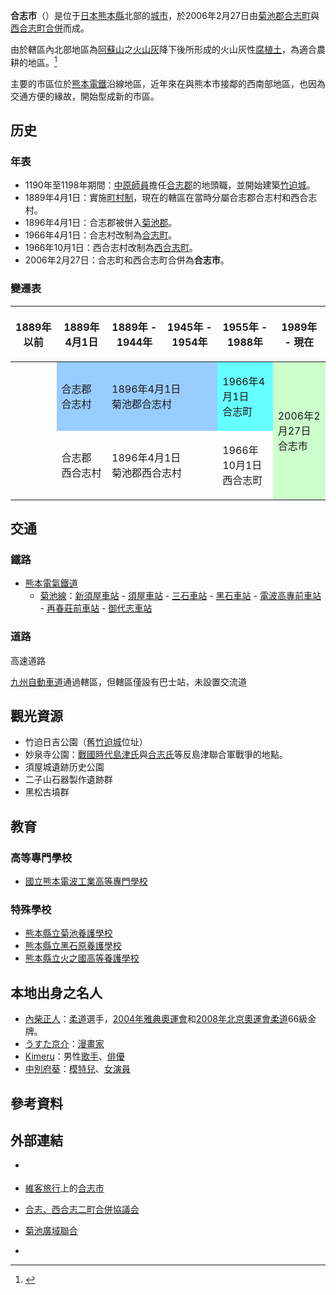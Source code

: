 {{日本都市
| 自治體名=合志市
| 圖像=[[File:Takaba_Hiyoshi_Shine.jpg|240px]]
| 圖像說明=[[竹迫日吉神社|竹迫日吉神社]]{{Infobox mapframe|frame-width=240|zoom=11}}
| 市章=[[File:Emblem_of_Koshi,_Kumamoto.svg|100px]]
| 日文原名=合志市
| 平假名=こうしし
| 羅馬字拼音=Kōshi-shi
| 都道府縣=熊本縣
| 支廳=
| 編號=43216-4
| 面積=53.17
| 邊界未定=
| 人口=57,120
| 統計時間=2013年9月1日
| 自治體=[[熊本市|熊本市]]（[[北區_(熊本市)|北區]]）、[[菊池市|菊池市]]、[[菊陽町|菊陽町]]、[[大津町|大津町]]
| 花=[[蔓枝滿天星|蔓枝滿天星]]
| 樹=[[麻櫟|麻櫟]]
| 鳥=
| 其他象徵物=
| 其他象徵=
| 市長=[[大住清昭|大住清昭]]
| 卸任日期=
| 議員數=24
| 郵遞區號=861-1195
| 所在地=合志市竹迫2140番地 
| 電話號碼=96-248-1111
| 外部連結=http://www.city.koshi.lg.jp/ 
| 經度=
| 緯度=
| 地圖=[[File:_Koshi_in_Kumamoto_Prefecture.png|250px]]
| 註記=人口：[http://www.city.koshi.lg.jp/toukei/pub/detail.asp?c_id=24&mst=3&type=top 合志市官方網頁]<br>象徵：[http://www.city.koshi.lg.jp/one_html/pub/default.asp?c_id=7 合志市官方網頁]
}}
'''合志市'''（{{jpn|j=合志市|hg=こうしし|rm=Kōshi shi|f=y}}）是位于[[日本|日本]][[熊本縣|熊本縣]]北部的[[城市|城市]]，於2006年2月27日由[[菊池郡|菊池郡]][[合志町|合志町]]與[[西合志町|西合志町]][[市町村合併|合併]]而成。

由於轄區內北部地區為[[阿蘇山|阿蘇山]]之[[火山灰|火山灰]]降下後所形成的火山灰性[[腐植土|腐植土]]，為適合農耕的地區。<ref>{{Cite web| publisher=合志市政府| title=地勢、象徵| url=http://www.city.koshi.lg.jp/one_html/pub/default.asp?c_id=7| accessdate=2008-12-28| language=ja| deadurl=yes| archiveurl=https://web.archive.org/web/20060419060636/http://www.city.koshi.lg.jp/one_html/pub/default.asp?c_id=7| archivedate=2006-04-19}}</ref>

主要的市區位於[[熊本電鐵|熊本電鐵]]沿線地區，近年來在與熊本市接鄰的西南部地區，也因為交通方便的緣故，開始型成新的市區。

== 历史 ==
===年表===
* 1190年至1198年期間：[[中原師員|中原師員]]擔任[[合志郡|合志郡]]的地頭職，並開始建築[[竹迫城|竹迫城]]。
* 1889年4月1日：實施[[町村制|町村制]]，現在的轄區在當時分屬合志郡合志村和西合志村。
* 1896年4月1日：合志郡被併入[[菊池郡|菊池郡]]。
* 1966年4月1日：合志村改制為[[合志町|合志町]]。
* 1966年10月1日：西合志村改制為[[西合志町|西合志町]]。
* 2006年2月27日：合志町和西合志町合併為'''合志市'''。

===變遷表===
{| class="wikitable" style="font-size:x-small"
! 1889年以前
! 1889年4月1日
! 1889年 - 1944年
! 1945年 - 1954年
! colspan=2 | 1955年 - 1988年
! 1989年 - 現在
! 現在
|-
|
| style="background-color:#9cf;" | 合志郡<br />合志村
| colspan=3 style="background-color:#9cf;" | 1896年4月1日<br />菊池郡合志村
| style="background-color:#6ff;" | 1966年4月1日<br />合志町
| rowspan=2 colspan=2 style="background-color:#cfc;" | 2006年2月27日<br />合志市
|-
|
| 合志郡<br />西合志村
| colspan=3 | 1896年4月1日<br />菊池郡西合志村
| 1966年10月1日<br />西合志町
|}

==交通==
===鐵路===
* [[熊本電氣鐵道|熊本電氣鐵道]]
** [[菊池線_(熊本電氣鐵道)|菊池線]]：[[新須屋車站|新須屋車站]] - [[須屋車站|須屋車站]] - [[三石站_(熊本縣)|三石車站]] - [[黑石車站_(熊本縣)|黑石車站]] - [[電波高專前車站|電波高專前車站]] - [[再春莊前車站|再春莊前車站]] - [[御代志車站|御代志車站]]

===道路===
; 高速道路
[[九州自動車道|九州自動車道]]通過轄區，但轄區僅設有巴士站，未設置交流道

== 觀光資源 ==
* 竹迫日吉公園（舊[[竹迫城|竹迫城]]位址）
* 妙泉寺公園：[[戰國時代_(日本)|戰國時代]][[島津氏|島津氏]]與[[合志氏|合志氏]]等反島津聯合軍戰爭的地點。
* 須屋城遺跡历史公園
* 二子山石器製作遺跡群
* 黑松古墳群

==教育==
===高等專門學校===
* [[國立熊本電波工業高等專門學校|國立熊本電波工業高等專門學校]]

===特殊學校===
* [[熊本縣立菊池養護學校|熊本縣立菊池養護學校]]
* [[熊本縣立黑石原養護學校|熊本縣立黑石原養護學校]]
* [[熊本縣立火之國高等養護學校|熊本縣立火之國高等養護學校]]

== 本地出身之名人 ==
* [[內柴正人|內柴正人]]：[[柔道|柔道]]選手，[[2004年雅典奧運會|2004年雅典奧運會]]和[[2008年北京奧運會|2008年北京奧運會]][[柔道|柔道]]66級金牌。
* [[うすた京介|うすた京介]]：[[漫畫家|漫畫家]]
* [[Kimeru|Kimeru]]：男性[[歌手|歌手]]、[[俳優|俳優]]
* [[中別府葵|中別府葵]]：[[模特兒|模特兒]]、[[女演員|女演員]]

== 參考資料 ==
{{Reflist}}

==外部連結==
{{commonscat|Koshi, Kumamoto}}
* {{Ja}} {{official website}}
* {{Ja}}[[維客旅行|維客旅行]]上的[http://wikitravel.org/ja/合志市 合志市] {{Wayback|url=http://wikitravel.org/ja/%E5%90%88%E5%BF%97%E5%B8%82 |date=20210507231051 }}
* {{Ja}} [http://www.ko-nishi2gp.jp/ 合志、西合志二町合併協議会]{{Wayback|url=http://www.ko-nishi2gp.jp/ |date=20071211160330 }}
* {{Ja}} [http://www.kikuchi-kr.jp/ 菊池廣域聯合]{{Wayback|url=http://www.kikuchi-kr.jp/ |date=20090619085337 }}
* {{Osmrelation|3994410}}

{{熊本縣}}{{Authority control}}